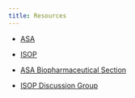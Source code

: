 ```yaml
---
title: Resources
---
```


* [ASA](https://www.amstat.org/){target="_blank"}

* [ISOP](http://go-isop.org/){target="_blank"}

* [ASA Biopharmaceutical Section](https://community.amstat.org/communities/community-home?CommunityKey=3259b27b-4df8-4590-9009-17f52d7f0fe7){target="_blank"}

* [ISOP Discussion Group](https://discuss.go-isop.org/){target="_blank"}
